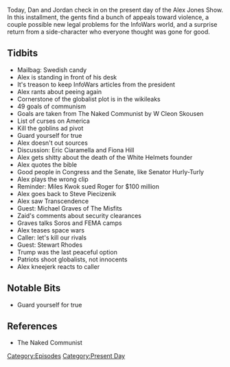{{DEFAULTSORT:
    #_EPISODE_0368:November 11-12, 2019
}}{{Episode
    | title             = November 11-12, 2019
    | caption           = [https://knowledgefight.libsyn.com/knowledge-fight-november-11-12-2019 Listen to this episode on Libsyn]
    | episodeNumber     = 368
    | length            = 01:52:38
    | airDate           = November 13, 2019
    | coverageStartDate = November 11, 2019
    | coverageEndDate   = November 12, 2019
    | episodeType       = [[:Category:Present Day|Present Day]]
    | appearance        = [[W Cleon Skousen]], [[Eric Ciaramella]], [[Fiona Hill]], [[Miles Kwok]], [[Roger Stone]], [[Steve Piecizenik]], [[Michael Graves]], [[Mark Zaid]], [[Stewart Rhodes]]
    | previousEpisode   = [[367: April 23, 2013]]
    | nextEpisode       = [[369: November 13, 2019]]
}}

{{Stub}}

Today, Dan and Jordan check in on the present day of the Alex Jones Show. In this installment, the gents find a bunch of appeals toward violence, a couple possible new legal problems for the InfoWars world, and a surprise return from a side-character who everyone thought was gone for good.

==Tidbits==

*Mailbag: Swedish candy
*Alex is standing in front of his desk
*It's treason to keep InfoWars articles from the president
*Alex rants about peeing again
*Cornerstone of the globalist plot is in the wikileaks
*49 goals of communism
*Goals are taken from The Naked Communist by W Cleon Skousen
*List of curses on America
*Kill the goblins ad pivot
*Guard yourself for true
*Alex doesn't out sources
*Discussion: Eric Ciaramella and Fiona Hill
*Alex gets shitty about the death of the White Helmets founder
*Alex quotes the bible
*Good people in Congress and the Senate, like Senator Hurly-Turly
*Alex plays the wrong clip
*Reminder: Miles Kwok sued Roger for $100 million
*Alex goes back to Steve Piecizenik
*Alex saw Transcendence
*Guest: Michael Graves of The Misfits
*Zaid's comments about security clearances
*Graves talks Soros and FEMA camps
*Alex teases space wars
*Caller: let's kill our rivals
*Guest: Stewart Rhodes
*Trump was the last peaceful option
*Patriots shoot globalists, not innocents
*Alex kneejerk reacts to caller

==Notable Bits==

*Guard yourself for true

==References==

*The Naked Communist

[[Category:Episodes]]
[[Category:Present Day]]
